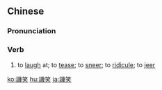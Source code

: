 {{also|讥笑}}
==Chinese==
{{zh-forms|s=讥笑}}

===Pronunciation===
{{zh-pron
|m=jīxiào
|cat=v
}}

===Verb===
{{zh-verb}}

# to [[laugh]] at; to [[tease]]; to [[sneer]]; to [[ridicule]]; to [[jeer]]

[[ko:譏笑]]
[[hu:譏笑]]
[[ja:譏笑]]